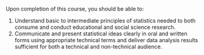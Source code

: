 Upon completion of this course, you should be able to:

1. Understand basic to intermediate principles of statistics needed to both consume and conduct educational and social science research.
2. Communicate and present statistical ideas clearly in oral and written forms using appropriate technical terms and deliver data analysis results sufficient for both a technical and non-technical audience.